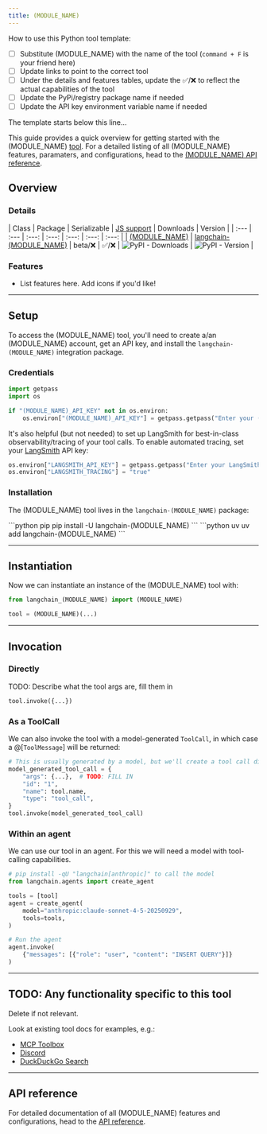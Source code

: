 ```yaml
---
title: (MODULE_NAME)
---
```


How to use this Python tool template:

- [ ] Substitute (MODULE_NAME) with the name of the tool (`command + F` is your friend here)
- [ ] Update links to point to the correct tool
- [ ] Under the details and features tables, update the ✅/❌ to reflect the actual capabilities of the tool
- [ ] Update the PyPi/registry package name if needed
- [ ] Update the API key environment variable name if needed

The template starts below this line...

This guide provides a quick overview for getting started with the (MODULE_NAME) [tool](/oss/langchain/tools). For a detailed listing of all (MODULE_NAME) features, paramaters, and configurations, head to the [(MODULE_NAME) API reference](<LINK>).

## Overview

### Details

| Class | Package |  Serializable | [JS support](https://js.langchain.com/docs/integrations/chat/anthropic) | Downloads | Version |
| :--- | :--- | :---: | :---: |  :---: | :---: | :---: |
| [(MODULE_NAME)](<LINK>) | [langchain-(MODULE_NAME)](<LINK>) | beta/❌ | ✅/❌ | ![PyPI - Downloads](https://img.shields.io/pypi/dm/langchain-(MODULE_NAME)?style=flat-square&label=%20) | ![PyPI - Version](https://img.shields.io/pypi/v/langchain-(MODULE_NAME)?style=flat-square&label=%20) |

### Features

- List features here. Add icons if you'd like!

---

## Setup

To access the (MODULE_NAME) tool, you'll need to create a/an (MODULE_NAME) account, get an API key, and install the `langchain-(MODULE_NAME)` integration package.

### Credentials

```python Set API key icon="key"
import getpass
import os

if "(MODULE_NAME)_API_KEY" not in os.environ:
    os.environ["(MODULE_NAME)_API_KEY"] = getpass.getpass("Enter your (MODULE_NAME) API key: ")
```



It's also helpful (but not needed) to set up LangSmith for best-in-class observability/<Tooltip tip="Log each step of a model's execution to debug and improve it">tracing</Tooltip> of your tool calls. To enable automated tracing, set your [LangSmith](https://docs.smith.langchain.com/) API key:

```python Enable tracing icon="flask"
os.environ["LANGSMITH_API_KEY"] = getpass.getpass("Enter your LangSmith API key: ")
os.environ["LANGSMITH_TRACING"] = "true"
```

### Installation

The (MODULE_NAME) tool lives in the `langchain-(MODULE_NAME)` package:

<CodeGroup>
    ```python pip
    pip install -U langchain-(MODULE_NAME)
    ```
    ```python uv
    uv add langchain-(MODULE_NAME)
    ```
</CodeGroup>

---

## Instantiation

Now we can instantiate an instance of the (MODULE_NAME) tool with:

```python Initialize tool instance icon="robot"
from langchain_(MODULE_NAME) import (MODULE_NAME)

tool = (MODULE_NAME)(...)
```

---

## Invocation

### Directly

TODO: Describe what the tool args are, fill them in

```python Call tool icon="rocket"
tool.invoke({...})
```

### As a ToolCall

We can also invoke the tool with a model-generated `ToolCall`, in which case a @[`ToolMessage`] will be returned:

```python ToolCall icon="toolbox"
# This is usually generated by a model, but we'll create a tool call directly for demo purposes.
model_generated_tool_call = {
    "args": {...},  # TODO: FILL IN
    "id": "1",
    "name": tool.name,
    "type": "tool_call",
}
tool.invoke(model_generated_tool_call)
```

### Within an agent

We can use our tool in an agent. For this we will need a model with tool-calling capabilities.

```python Agent with tool icon="robot"
# pip install -qU "langchain[anthropic]" to call the model
from langchain.agents import create_agent

tools = [tool]
agent = create_agent(
    model="anthropic:claude-sonnet-4-5-20250929",
    tools=tools,
)

# Run the agent
agent.invoke(
    {"messages": [{"role": "user", "content": "INSERT QUERY"}]}
)
```

---

## TODO: Any functionality specific to this tool

Delete if not relevant.

Look at existing tool docs for examples, e.g.:

- [MCP Toolbox](/oss/integrations/tools/toolbox)
- [Discord](/oss/integrations/tools/discord)
- [DuckDuckGo Search](/oss/integrations/tools/ddg)

---

## API reference

For detailed documentation of all (MODULE_NAME) features and configurations, head to the [API reference](<LINK>).
